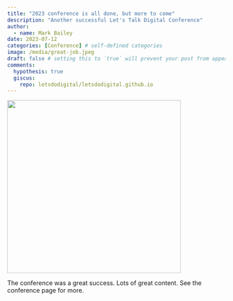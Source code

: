 ```yaml
---
title: "2023 conference is all done, but more to come"
description: "Another successful Let's Talk Digital Conference"
author:
  - name: Mark Bailey
date: 2023-07-12
categories: [Conference] # self-defined categories
image: /media/great-job.jpeg
draft: false # setting this to `true` will prevent your post from appearing on your listing page until you're ready!
comments:
  hypothesis: true
  giscus: 
    repo: letsdodigital/letsdodigital.github.io
---
```


![](/media/great-job.jpeg){height=400px fig-alt="Great job written in green on a black board"}

The conference was a great success. Lots of great content. See the conference page for more.

